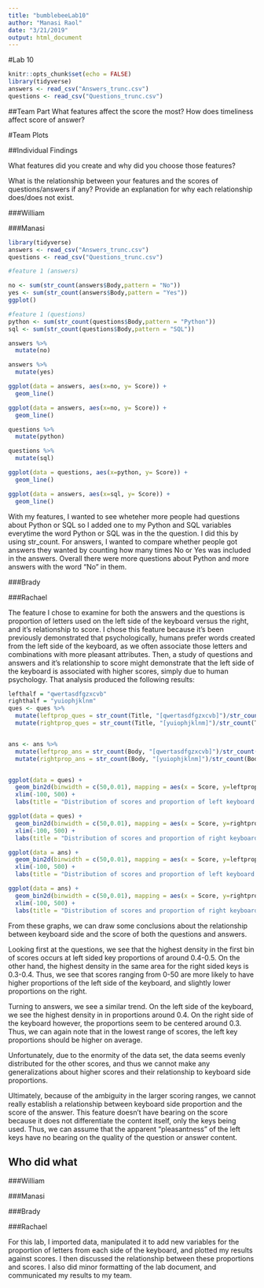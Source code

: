 ```yaml
---
title: "bumblebeeLab10"
author: "Manasi Raol"
date: "3/21/2019"
output: html_document
---
```


#Lab 10

```r
knitr::opts_chunk$set(echo = FALSE)
library(tidyverse)
answers <- read_csv("Answers_trunc.csv")
questions <- read_csv("Questions_trunc.csv")
```

##Team Part
What features affect the score the most? How does timeliness affect score of answer?


#Team Plots

##Individual Findings

What features did you create and why did you choose those features?

What is the relationship between your features and the scores of questions/answers if any? Provide an explanation for why each relationship does/does not exist.

###William

###Manasi

```r
library(tidyverse)
answers <- read_csv("Answers_trunc.csv")
questions <- read_csv("Questions_trunc.csv")

#feature 1 (answers) 

no <- sum(str_count(answers$Body,pattern = "No"))
yes <- sum(str_count(answers$Body,pattern = "Yes"))
ggplot()

#feature 1 (questions)   
python <- sum(str_count(questions$Body,pattern = "Python"))
sql <- sum(str_count(questions$Body,pattern = "SQL"))

answers %>%
  mutate(no)

answers %>%
  mutate(yes)

ggplot(data = answers, aes(x=no, y= Score)) +
  geom_line()

ggplot(data = answers, aes(x=no, y= Score)) +
  geom_line()

questions %>%
  mutate(python)

questions %>%
  mutate(sql)

ggplot(data = questions, aes(x=python, y= Score)) +
  geom_line()

ggplot(data = answers, aes(x=sql, y= Score)) +
  geom_line()


```

With my features, I wanted to see wheteher more people had questions about Python or SQL so I added one to my Python and SQL variables everytime the word Python or SQL was in the the question. I did this by using str_count. For answers, I wanted to compare whether people got answers they wanted by counting how many times No or Yes was included in the answers. Overall there were more questions about Python and more answers with the word "No" in them.

###Brady

###Rachael

The feature I chose to examine for both the answers and the questions is proportion of letters used on the left side of the keyboard versus the right, and it's relationship to score. I chose this feature because it's been previously demonstrated that psychologically, humans prefer words created from the left side of the keyboard, as we often associate those letters and combinations with more pleasant attributes. Then, a study of questions and answers and it's relationship to score might demonstrate that the left side of the keyboard is associated with higher scores, simply due to human psychology. That analysis produced the following results:

```r
lefthalf = "qwertasdfgzxcvb"
righthalf = "yuiophjklnm"
ques <- ques %>%
  mutate(leftprop_ques = str_count(Title, "[qwertasdfgzxcvb]")/str_count(Title)) %>%
  mutate(rightprop_ques = str_count(Title, "[yuiophjklnm]")/str_count(Title))


ans <- ans %>%
  mutate(leftprop_ans = str_count(Body, "[qwertasdfgzxcvb]")/str_count(Body)) %>%
  mutate(rightprop_ans = str_count(Body, "[yuiophjklnm]")/str_count(Body))


ggplot(data = ques) +
  geom_bin2d(binwidth = c(50,0.01), mapping = aes(x = Score, y=leftprop_ques)) +
  xlim(-100, 500) +
  labs(title = "Distribution of scores and proportion of left keyboard letters - Questions", x = "Score", y = "Proportion of left key letters in question" )

ggplot(data = ques) +
  geom_bin2d(binwidth = c(50,0.01), mapping = aes(x = Score, y=rightprop_ques)) +
  xlim(-100, 500) +
  labs(title = "Distribution of scores and proportion of right keyboard letters - Questions", x = "Score", y = "Proportion of right key letters in question" )

ggplot(data = ans) +
  geom_bin2d(binwidth = c(50,0.01), mapping = aes(x = Score, y=leftprop_ans)) +
  xlim(-100, 500) +
  labs(title = "Distribution of scores and proportion of left keyboard letters - Answers", x = "Score", y = "Proportion of left key letters in answer" )

ggplot(data = ans) +
  geom_bin2d(binwidth = c(50,0.01), mapping = aes(x = Score, y=rightprop_ans)) +
  xlim(-100, 500) +
  labs(title = "Distribution of scores and proportion of right keyboard letters - Answers", x = "Score", y = "Proportion of right key letters in answer" )
```

From these graphs, we can draw some conclusions about the relationship between keyboard side and the score of both the questions and answers. 

Looking first at the questions, we see that the highest density in the first bin of scores occurs at left sided key proportions of around 0.4-0.5. On the other hand, the highest density in the same area for the right sided keys is 0.3-0.4. Thus, we see that scores ranging from 0-50 are more likely to have higher proportions of the left side of the keyboard, and slightly lower proportions on the right.

Turning to answers, we see a similar trend. On the left side of the keyboard, we see the highest density in in proportions around 0.4. On the right side of the keyboard however, the proportions seem to be centered around 0.3. Thus, we can again note that in the lowest range of scores, the left key proportions should be higher on average.

Unfortunately, due to the enormity of the data set, the data seems evenly distributed for the other scores, and thus we cannot make any generalizations about higher scores and their relationship to keyboard side proportions.

Ultimately, because of the ambiguity in the larger scoring ranges, we cannot really establish a relationship between keyboard side proportion and the score of the answer. This feature doesn't have bearing on the score because it does not differentiate the content itself, only the keys being used. Thus, we can assume that the apparent "pleasantness" of the left keys have no bearing on the quality of the question or answer content.

## Who did what

###William

###Manasi

###Brady

###Rachael

For this lab, I imported data, manipulated it to add new variables for the proportion of letters from each side of the keyboard, and plotted my results against scores. I then discussed the relationship between these proportions and scores. I also did minor formatting of the lab document, and communicated my results to my team.

